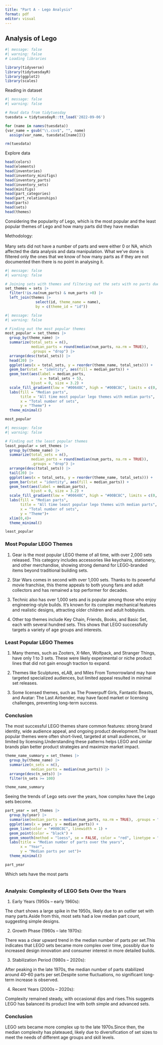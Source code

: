 ```yaml
---
title: "Part A - Lego Analysis"
format: pdf
editor: visual
---
```


## Analysis of Lego

```r
#| message: false
#| warning: false
# Loading libraries

library(tidyverse)
library(tidytuesdayR)
library(ggplot2)
library(scales)
```

Reading in dataset

```r
#| message: false
#| warning: false

# Read data from tidytuesday
tuesdata = tidytuesdayR::tt_load('2022-09-06')

for (name in names(tuesdata)) 
{var_name = gsub("\\.csv$", "", name) 
  assign(var_name, tuesdata[[name]])}

rm(tuesdata)
```

Explore data

```r
head(colors)
head(elements)
head(inventories)
head(inventory_minifigs)
head(inventory_parts)
head(inventory_sets)
head(minifigs)
head(part_categories)
head(part_relationships)
head(parts)
head(sets)
head(themes)
```

Considering the popularity of Lego, which is the most popular and the least popular themes of Lego and how many parts did they have median

Methodology:\
\
Many sets did not have a number of parts and were either 0 or NA, which affected the data analysis and data manipulation. What we've done is filtered only the ones that we know of how many parts as if they are not documented then there is no point in analysing it.

```r
#| message: false
#| warning: false

# Joining sets with themes and filtering out the sets with no parts due to error in data collection
set_themes = sets |>
  filter(!is.na(num_parts) & num_parts >0) |>
  left_join(themes |>
              select(id, theme_name = name), 
              by = c(theme_id = "id"))
```

```r
#| message: false
#| warning: false

# Finding out the most popular themes
most_popular = set_themes |>
  group_by(theme_name) |>
  summarize(total_sets = n(),
            median_parts = round(median(num_parts, na.rm = TRUE)),
            .groups = "drop") |>
  arrange(desc(total_sets)) |>
  head(20) |>
  ggplot(aes(x = total_sets, y = reorder(theme_name, total_sets))) +
  geom_bar(stat = "identity", aes(fill = median_parts)) +
  geom_text(aes(label = median_parts, 
                x = total_sets + 5),
            hjust = 0, size = 3.2) +
  scale_fill_gradient(low = "#00648C", high = "#00BC8C", limits = c(0, 2600)) +
  labs(fill = "Median parts",
       title = "All time most popular lego themes with median parts",
       x = "Total number of sets",
       y = "Theme") +
  theme_minimal()

most_popular
```

```r
#| message: false
#| warning: false

# Finding out the least popular themes
least_popular = set_themes |>
  group_by(theme_name) |>
  summarize(total_sets = n(),
            median_parts = round(median(num_parts, na.rm = TRUE)),
            .groups = "drop") |>
  arrange(desc(total_sets)) |>
  tail(20) |>
  ggplot(aes(x = total_sets, y = reorder(theme_name, total_sets))) +
  geom_bar(stat = "identity", aes(fill = median_parts)) +
  geom_text(aes(label = median_parts),
            hjust = 0, size = 3.2) +
  scale_fill_gradient(low = "#00648C", high = "#00BC8C", limits = c(0, 2600)) +
  labs(fill = "Median parts",
       title = "All time least popular lego themes with median parts",
       x = "Total number of sets",
       y = "Theme")+ 
  xlim(0,4)+
  theme_minimal()

least_popular
```

### Most Popular LEGO Themes

1.  Gear is the most popular LEGO theme of all time, with over 2,000 sets released. This category includes accessories like keychains, stationery, and other merchandise, showing strong demand for LEGO-branded items beyond traditional building sets.

2.  Star Wars comes in second with over 1,000 sets. Thanks to its powerful movie franchise, this theme appeals to both young fans and adult collectors and has remained a top performer for decades.

3.  Technic also has over 1,000 sets and is popular among those who enjoy engineering-style builds. It’s known for its complex mechanical features and realistic designs, attracting older children and adult hobbyists.

4.  Other top themes include Key Chain, Friends, Books, and Basic Set, each with several hundred sets. This shows that LEGO successfully targets a variety of age groups and interests.

### Least Popular LEGO Themes

1.  Many themes, such as Zooters, X-Men, Wolfpack, and Stranger Things, have only 1 to 3 sets. These were likely experimental or niche product lines that did not gain enough traction to expand.

2.  Themes like Sculptures, eLAB, and Miles From Tomorrowland may have targeted specialized audiences, but limited appeal resulted in minimal set releases.

3.  Some licensed themes, such as The Powerpuff Girls, Fantastic Beasts, and Avatar: The Last Airbender, may have faced market or licensing challenges, preventing long-term success.

### Conclusion

The most successful LEGO themes share common features: strong brand identity, wide audience appeal, and ongoing product development.The least popular themes were often short-lived, targeted at small audiences, or limited by licensing.Understanding these patterns helps LEGO and similar brands plan better product strategies and maximize market impact.

```r
theme_name_summary = set_themes |> 
  group_by(theme_name) |>
  summarize(n_sets = n(), 
            median_parts = median(num_parts)) |>
  arrange(desc(n_sets)) |> 
  filter(n_sets >= 100)

theme_name_summary
```

Seeing the trends of Lego sets over the years, how complex have the Lego sets become.

```r


part_year = set_themes |>
  group_by(year) |>
  summarise(median_parts = median(num_parts, na.rm = TRUE), .groups = "drop") |>
  ggplot(aes(x = year, y = median_parts)) +
  geom_line(color = "#00BC8C", linewidth = 1) +
  geom_point(color = "black") +
  geom_smooth(method = "loess", se = FALSE, color = "red", linetype = "dashed") +
  labs(title = "Median number of parts over the years",
       x = "Year",
       y = "Median parts per set")+
  theme_minimal() 

part_year
```

Which sets have the most parts

```r

```

### Analysis: Complexity of LEGO Sets Over the Years

1.  Early Years (1950s – early 1960s):

The chart shows a large spike in the 1950s, likely due to an outlier set with many parts.Aside from this, most sets had a low median part count, suggesting simple designs.

2.  Growth Phase (1960s – late 1970s):

There was a clear upward trend in the median number of parts per set.This indicates that LEGO sets became more complex over time, possibly due to increased design innovation and consumer interest in more detailed builds.

3.  Stabilization Period (1980s – 2020s):

After peaking in the late 1970s, the median number of parts stabilized around 40–60 parts per set.Despite some fluctuations, no significant long-term increase is observed.

4.  Recent Years (2000s – 2020s):

Complexity remained steady, with occasional dips and rises.This suggests LEGO has balanced its product line with both simple and advanced sets.

### Conclusion

LEGO sets became more complex up to the late 1970s.Since then, the median complexity has plateaued, likely due to diversification of set sizes to meet the needs of different age groups and skill levels.
